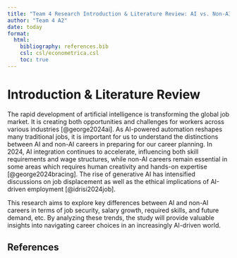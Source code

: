 ```yaml
---
title: "Team 4 Research Introduction & Literature Review: AI vs. Non-AI Careers"
author: "Team 4 A2"
date: today
format: 
  html:
    bibliography: references.bib
    csl: csl/econometrica.csl
    toc: true
---
```

# Introduction & Literature Review 
The rapid development of artificial intelligence is transforming the global job market. 
It is creating both opportunities and challenges for workers across various industries [@george2024ai].
As AI-powered automation reshapes many traditional jobs, 
it is important for us to understand the distinctions between AI and non-AI careers in preparing for our career planning. 
In 2024, AI integration continues to accelerate, influencing both skill requirements and wage structures, 
while non-AI careers remain essential in some areas which requires human creativity and hands-on expertise [@george2024bracing].
The rise of generative AI has intensified discussions on job displacement as well as the ethical implications of AI-driven employment [@idrisi2024job]. 

This research aims to explore key differences between AI and non-AI careers in terms of job security, salary growth, required skills, and future demand, etc. 
By analyzing these trends, the study will provide valuable insights into navigating career choices in an increasingly AI-driven world.

## References